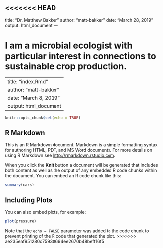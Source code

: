 <<<<<<< HEAD
---
title: "Dr. Matthew Bakker"
author: "matt-bakker"
date: "March 28, 2019"
output: html_document
---

I am a microbial ecologist with particular interest in connections to sustainable crop production.
=======
---
title: "index.Rmd"
author: "matt-bakker"
date: "March 8, 2019"
output: html_document
---

```r
knitr::opts_chunk$set(echo = TRUE)
```

## R Markdown

This is an R Markdown document. Markdown is a simple formatting syntax for authoring HTML, PDF, and MS Word documents. For more details on using R Markdown see <http://rmarkdown.rstudio.com>.

When you click the **Knit** button a document will be generated that includes both content as well as the output of any embedded R code chunks within the document. You can embed an R code chunk like this:

```r
summary(cars)
```

## Including Plots

You can also embed plots, for example:

```r
plot(pressure)
```

Note that the `echo = FALSE` parameter was added to the code chunk to prevent printing of the R code that generated the plot.
>>>>>>> ae235eaf951280c75930694ee2670b48beff16f5
